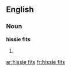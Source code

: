 ==English==

===Noun===
'''hissie fits'''

# {{plural of|hissie fit}}

[[ar:hissie fits]]
[[fr:hissie fits]]